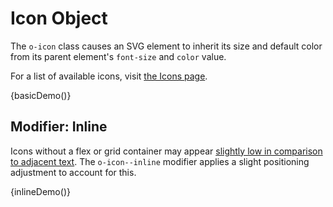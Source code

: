 
<Meta title="Objects/Icon" />

# Icon Object

The `o-icon` class causes an SVG element to inherit its size and default color from its parent element's `font-size` and `color` value.

For a list of available icons, visit [the Icons page](/?path=/docs/design-icons--page).

<Preview>
  <Story name="Basic" height="100px">
    {basicDemo()}
  </Story>
</Preview>

## Modifier: Inline

Icons without a flex or grid container may appear [slightly low in comparison to adjacent text](https://cloudfour.com/thinks/some-imaginary-css/#align-to-typeface-median). The `o-icon--inline` modifier applies a slight positioning adjustment to account for this.

<Preview>
  <Story name="Inline" height="100px">
    {inlineDemo()}
  </Story>
</Preview>
